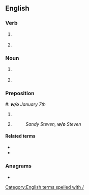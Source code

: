 {{also|Appendix:Variations of "wo"}}
==English==

===Verb===
{{head|en|verb}}
# {{lb|en|finance|insurance}} {{abbreviation of|write off|lang=en}}
# {{lb|en|finance|insurance}} {{abbreviation of|write-off|lang=en}}

===Noun===
# {{lb|en|sport}} {{abbreviation of|walkover|lang=en}} 
#{{lb|en|scheduling}} {{abbreviation of|[[week]] of|lang=en}}

===Preposition===
#: '''''w/o''' January 7th''
# {{abbreviation of|without|lang=en}}
# {{abbreviation of|[[wife]] [[of]]|lang=en}}
#: ''Sandy Steven, '''w/o''' Steven''

====Related terms====
* {{l|en|w/}}
* {{l|en|w/i}}

===Anagrams===
* {{anagrams|en|a=ow|'ow|ow}}

[[Category:English terms spelled with /]]